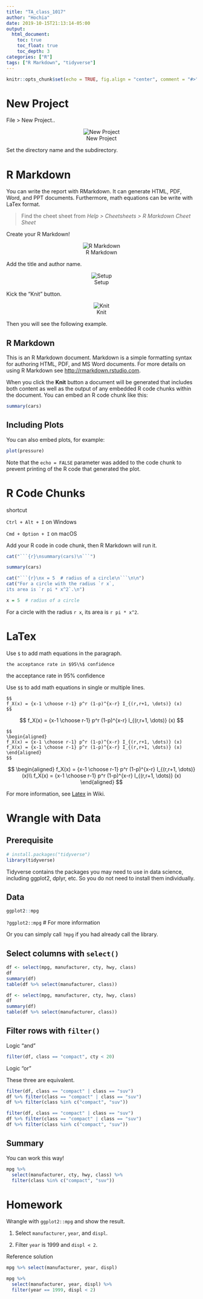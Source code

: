 ```yaml
---
title: "TA_class_1017"
author: "Hochia"
date: 2019-10-15T21:13:14-05:00
output: 
  html_document:
    toc: true
    toc_float: true
    toc_depth: 3
categories: ["R"]
tags: ["R Markdown", "tidyverse"]
---
```


```r
knitr::opts_chunk$set(echo = TRUE, fig.align = "center", comment = "#>")
```

# New Project

File > New Project..

<center>

![New Project][p0]

[p0]: fig_00.png

</center>

Set the directory name and the subdirectory.

# R Markdown

You can write the report with RMarkdown. It can generate HTML, PDF, Word, and PPT documents. Furthermore, math equations can be write with LaTex format.

> Find the cheet sheet from *Help > Cheetsheets > R Markdown Cheet Sheet*

Create your R Markdown!

<center>

![R Markdown][p1]

[p1]: fig_01.png

</center>

Add the title and author name.

<center>

![Setup][p2]

[p2]: fig_02.png

</center>

Kick the "Knit" button.

<center>

![Knit][p3]

[p3]: fig_03.png

</center>

Then you will see the following example.

## R Markdown

This is an R Markdown document. Markdown is a simple formatting syntax for authoring HTML, PDF, and MS Word documents. For more details on using R Markdown see <http://rmarkdown.rstudio.com>.

When you click the **Knit** button a document will be generated that includes both content as well as the output of any embedded R code chunks within the document. You can embed an R code chunk like this:

```r
summary(cars)
```

## Including Plots

You can also embed plots, for example:

```r
plot(pressure)
```

Note that the `echo = FALSE` parameter was added to the code chunk to prevent printing of the R code that generated the plot.

# R Code Chunks

shortcut 

`Ctrl + Alt + I` on Windows

`Cmd + Option + I` on macOS

Add your R code in code chunk, then R Markdown will run it.

```r
cat("```{r}\nsummary(cars)\n```")
```

```r
summary(cars)
```

```r
cat("```{r}\nx = 5  # radius of a circle\n```\n\n")
cat("For a circle with the radius `r x`,
its area is `r pi * x^2`.\n")
```

```r
x = 5  # radius of a circle
```

For a circle with the radius `r x`,
its area is `r pi * x^2`.

# LaTex

Use `$` to add math equations in the paragraph.

`the acceptance rate in $95\%$ confidence`

the acceptance rate in $95\%$ confidence


Use `$$` to add math equations in single or multiple lines.

```
$$
f_X(x) = {x-1 \choose r-1} p^r (1-p)^{x-r} I_{(r,r+1, \dots)} (x)
$$
```

$$
f_X(x) = {x-1 \choose r-1} p^r (1-p)^{x-r} I_{(r,r+1, \dots)} (x)
$$

```
$$
\begin{aligned}
f_X(x) = {x-1 \choose r-1} p^r (1-p)^{x-r} I_{(r,r+1, \dots)} (x)
f_X(x) = {x-1 \choose r-1} p^r (1-p)^{x-r} I_{(r,r+1, \dots)} (x)
\end{aligned}
$$
```

$$
\begin{aligned}
f_X(x) = {x-1 \choose r-1} p^r (1-p)^{x-r} I_{(r,r+1, \dots)} (x)\\
f_X(x) = {x-1 \choose r-1} p^r (1-p)^{x-r} I_{(r,r+1, \dots)} (x)
\end{aligned}
$$

For more information, see [Latex](https://latex.wikia.org/wiki/List_of_LaTeX_symbols) in Wiki.

# Wrangle with Data

## Prerequisite

```r
# install.packages("tidyverse")
library(tidyverse)
```

Tidyverse contains the packages you may need to use in data science, including ggplot2, dplyr, etc. So you do not need to install them individually.

## Data

```r
ggplot2::mpg
```

`?ggplot2::mpg` # For more information

Or you can simply call `?mpg` if you had already call the library.

## Select columns with `select()`

```r
df <- select(mpg, manufacturer, cty, hwy, class)
df
summary(df)
table(df %>% select(manufacturer, class))
```

```r
df <- select(mpg, manufacturer, cty, hwy, class)
df
summary(df)
table(df %>% select(manufacturer, class))
```

## Filter rows with `filter()`

Logic "and"

```r
filter(df, class == "compact", cty < 20)
```


Logic "or"

These three are equivalent.

```r
filter(df, class == "compact" | class == "suv")
df %>% filter(class == "compact" | class == "suv")
df %>% filter(class %in% c("compact", "suv"))
```

```r
filter(df, class == "compact" | class == "suv")
df %>% filter(class == "compact" | class == "suv")
df %>% filter(class %in% c("compact", "suv"))
```

## Summary

You can work this way!

```r
mpg %>%
  select(manufacturer, cty, hwy, class) %>%
  filter(class %in% c("compact", "suv"))
```


# Homework

Wrangle with `ggplot2::mpg` and show the result.

1. Select `manufacturer`, `year`, and `displ`.

2. Filter `year` is 1999 and  `displ < 2`.

Reference solution

```r
mpg %>% select(manufacturer, year, displ)

mpg %>% 
  select(manufacturer, year, displ) %>%
  filter(year == 1999, displ < 2)
```








